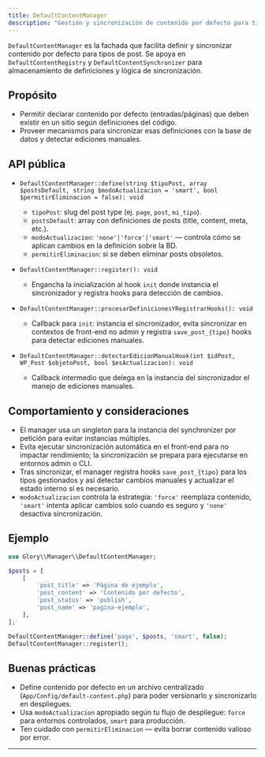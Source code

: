 ```yaml
---
title: DefaultContentManager
description: "Gestión y sincronización de contenido por defecto para tipos de post"
---
```


`DefaultContentManager` es la fachada que facilita definir y sincronizar contenido por defecto para tipos de post. Se apoya en `DefaultContentRegistry` y `DefaultContentSynchronizer` para almacenamiento de definiciones y lógica de sincronización.

## Propósito

- Permitir declarar contenido por defecto (entradas/páginas) que deben existir en un sitio según definiciones del código.
- Proveer mecanismos para sincronizar esas definiciones con la base de datos y detectar ediciones manuales.

## API pública

- `DefaultContentManager::define(string $tipoPost, array $postsDefault, string $modoActualizacion = 'smart', bool $permitirEliminacion = false): void`
  - `tipoPost`: slug del post type (ej. `page`, `post`, `mi_tipo`).
  - `postsDefault`: array con definiciones de posts (title, content, meta, etc.).
  - `modoActualizacion`: `'none'|'force'|'smart'` — controla cómo se aplican cambios en la definición sobre la BD.
  - `permitirEliminacion`: si se deben eliminar posts obsoletos.

- `DefaultContentManager::register(): void`
  - Engancha la inicialización al hook `init` donde instancia el sincronizador y registra hooks para detección de cambios.

- `DefaultContentManager::procesarDefinicionesYRegistrarHooks(): void`
  - Callback para `init`: instancia el sincronizador, evita sincronizar en contextos de front-end no admin y registra `save_post_{tipo}` hooks para detectar ediciones manuales.

- `DefaultContentManager::detectarEdicionManualHook(int $idPost, WP_Post $objetoPost, bool $esActualizacion): void`
  - Callback intermedio que delega en la instancia del sincronizador el manejo de ediciones manuales.

## Comportamiento y consideraciones

- El manager usa un singleton para la instancia del synchronizer por petición para evitar instancias múltiples.
- Evita ejecutar sincronización automática en el front-end para no impactar rendimiento; la sincronización se prepara para ejecutarse en entornos admin o CLI.
- Tras sincronizar, el manager registra hooks `save_post_{tipo}` para los tipos gestionados y así detectar cambios manuales y actualizar el estado interno si es necesario.
- `modoActualizacion` controla la estrategia: `'force'` reemplaza contenido, `'smart'` intenta aplicar cambios solo cuando es seguro y `'none'` desactiva sincronización.

## Ejemplo

```php
use Glory\\Manager\\DefaultContentManager;

$posts = [
    [
        'post_title' => 'Página de ejemplo',
        'post_content' => 'Contenido por defecto',
        'post_status' => 'publish',
        'post_name' => 'pagina-ejemplo',
    ],
];

DefaultContentManager::define('page', $posts, 'smart', false);
DefaultContentManager::register();
```

## Buenas prácticas

- Define contenido por defecto en un archivo centralizado (`App/Config/default-content.php`) para poder versionarlo y sincronizarlo en despliegues.
- Usa `modoActualizacion` apropiado según tu flujo de despliegue: `force` para entornos controlados, `smart` para producción.
- Ten cuidado con `permitirEliminacion` — evita borrar contenido valioso por error.

---
